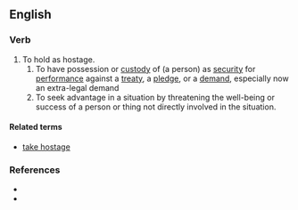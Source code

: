 ==English==

===Verb===
{{head|en|verb}}

# To hold as hostage.
## To have possession or [[custody]] of (a person) as [[security]] for [[performance]] against a [[treaty]], a [[pledge]], or a [[demand]], especially now an extra-legal demand
## To seek advantage in a situation by threatening the well-being or success of a person or thing not directly involved in the situation.

====Related terms====
* [[take hostage]]

===References===
* {{R:OneLook}}
* {{R:Century 1911}}